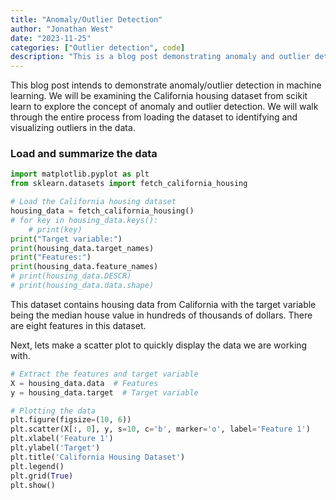 ```yaml
---
title: "Anomaly/Outlier Detection"
author: "Jonathan West"
date: "2023-11-25"
categories: ["Outlier detection", code]
description: "This is a blog post demonstrating anomaly and outlier detection."
---
```


This blog post intends to demonstrate anomaly/outlier detection in machine learning. We will be examining the California housing dataset from scikit learn to explore the concept of anomaly and outlier detection. We will walk through the entire process from loading the dataset to identifying and visualizing outliers in the data.

### Load and summarize the data
```python
import matplotlib.pyplot as plt
from sklearn.datasets import fetch_california_housing

# Load the California housing dataset
housing_data = fetch_california_housing()
# for key in housing_data.keys():
    # print(key)
print("Target variable:")
print(housing_data.target_names)
print("Features:")
print(housing_data.feature_names)
# print(housing_data.DESCR)
# print(housing_data.data.shape)
```

This dataset contains housing data from California with the target variable being the median house value in hundreds of thousands of dollars. There are eight features in this dataset. 

Next, lets make a scatter plot to quickly display the data we are working with.
```python
# Extract the features and target variable
X = housing_data.data  # Features
y = housing_data.target  # Target variable

# Plotting the data
plt.figure(figsize=(10, 6))
plt.scatter(X[:, 0], y, s=10, c='b', marker='o', label='Feature 1')
plt.xlabel('Feature 1')
plt.ylabel('Target')
plt.title('California Housing Dataset')
plt.legend()
plt.grid(True)
plt.show()
```
